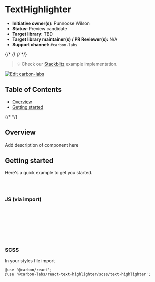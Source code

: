 
<Meta isTemplate />

# TextHighlighter

- **Initiative owner(s):** Punnoose Wilson
- **Status:** Preview candidate
- **Target library:** TBD
- **Target library maintainer(s) / PR Reviewer(s):** N/A
- **Support channel:** `#carbon-labs`

{/* <!-- START doctoc generated TOC please keep comment here to allow auto update --> */}
{/* <!-- DON'T EDIT THIS SECTION, INSTEAD RE-RUN doctoc TO UPDATE --> */}

> 💡 Check our
> [Stackblitz](https://stackblitz.com/github/carbon-design-system/carbon-labs/tree/main/examples/react/TextHighlighter)
> example implementation.

[![Edit carbon-labs](https://developer.stackblitz.com/img/open_in_stackblitz.svg)](https://stackblitz.com/github/carbon-design-system/carbon-labs/tree/main/examples/react/TextHighlighter)

## Table of Contents

- [Overview](#overview)
- [Getting started](#getting-started)

{/* <!-- END doctoc generated TOC please keep comment here to allow auto update --> */}

## Overview

Add description of component here

<Canvas of={TextHighlighterStories.Default} />

## Getting started

Here's a quick example to get you started.

```bash
yarn add @carbon/react
yarn add @carbon-labs/react-text-highlighter
```

### JS (via import)

```javascript
import { TextHighlighter } from '@carbon-labs/react-text-highlighter/es/index';

function App() {
  return <TextHighlighter />;
}

export default App;
```

### SCSS

In your styles file import

```
@use '@carbon/react';
@use '@carbon-labs/react-text-highlighter/scss/text-highlighter';
```
